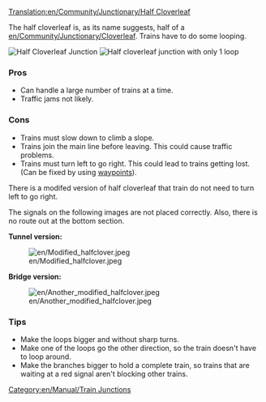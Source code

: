 [[Translation:en/Community/Junctionary/Half Cloverleaf]]
{{en/Community/Junctionary/Navigation}}

The half cloverleaf is, as its name suggests, half of a [[en/Community/Junctionary/Cloverleaf]].  Trains have to do some looping.

[[File:en/Community/Junctionary/3way halfcloverleaf.png|none|frame|Half Cloverleaf Junction]]
[[File:en/Community/Junctionary/3way modhclover.png|none|frame|Half cloverleaf junction with only 1 loop]]

===Pros===
*Can handle a large number of trains at a time.
*Traffic jams not likely.

===Cons===
*Trains must slow down to climb a slope.
*Trains join the main line before leaving. This could cause traffic problems.
*Trains must turn left to go right. This could lead to trains getting lost. (Can be fixed by using [[en/Manual/Waypoints|waypoints]]).

There is a modifed version of half cloverleaf that train do not need to turn left to go right.

The signals on the following images are not placed correctly. Also, there is no route out at the bottom section.

'''Tunnel version:'''

[[File:en/Modified halfclover.jpeg]]

'''Bridge version:'''

[[File:en/Another modified halfclover.jpeg]]

===Tips===
*Make the loops bigger and without sharp turns.
*Make one of the loops go the other direction, so the train doesn't have to loop around.
*Make the branches bigger to hold a complete train, so trains that are waiting at a red signal aren't blocking other trains.

[[Category:en/Manual/Train Junctions]]